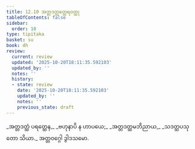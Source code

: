 ```yaml
---
title: 12.10 အတ္တဒတ္ထတ္ထေရဝတ္ထု
tableOfContents: false
sidebar:
  order: 10
type: tipitaka
basket: su
book: dh
review:
  current: review
  updated: '2025-10-20T18:11:35.592103'
  updated_by: ''
  notes: ''
  history:
  - state: review
    date: '2025-10-20T18:11:35.592103'
    updated_by: ''
    notes: ''
    previous_state: draft
---
```



<DynamicBreadcrumb />


<ReviewStatus review={frontmatter.review} showDetails={true} />

<HypothesisAnnotation frontmatter={frontmatter} />

<Division number="166" book="dh" e="ch" v="18" p="38">

<Paragraph number="178" type="verses" book="dh">
_အတ္တဒတ္ထံ ပရတ္ထေန,_  
_ဗဟုနာပိ န ဟာပယေ;_  
_အတ္တဒတ္ထမဘိညာယ,_  
_သဒတ္ထပသုတော သိယာ._  


</Paragraph>
</Division>

<Paragraph number="179" type="center" book="dh">
အတ္တဝဂ္ဂေါ ဒွါဒသမော.
</Paragraph>